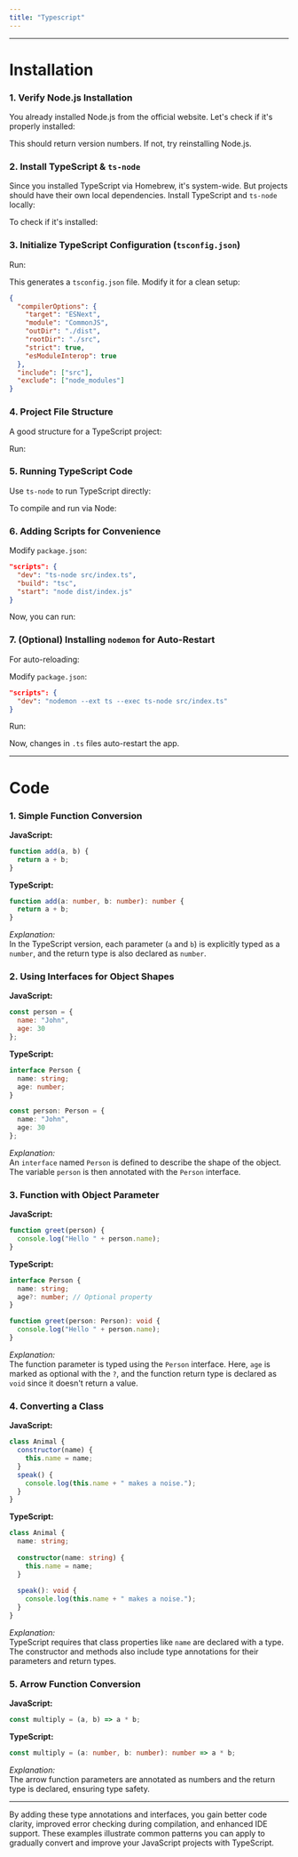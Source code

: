 ```yaml
---
title: "Typescript"
---
```



---
# Installation

### 1. Verify Node.js Installation

You already installed Node.js from the official website. Let's check if it's properly installed:



This should return version numbers. If not, try reinstalling Node.js.

### 2. Install TypeScript & `ts-node`

Since you installed TypeScript via Homebrew, it's system-wide. But projects should have their own local dependencies. Install TypeScript and `ts-node` locally:



To check if it's installed:



### 3. Initialize TypeScript Configuration (`tsconfig.json`)

Run:



This generates a `tsconfig.json` file. Modify it for a clean setup:

```json
{
  "compilerOptions": {
    "target": "ESNext",
    "module": "CommonJS",
    "outDir": "./dist",
    "rootDir": "./src",
    "strict": true,
    "esModuleInterop": true
  },
  "include": ["src"],
  "exclude": ["node_modules"]
}
```

### 4. Project File Structure

A good structure for a TypeScript project:



Run:



### 5. Running TypeScript Code

Use `ts-node` to run TypeScript directly:



To compile and run via Node:



### 6. Adding Scripts for Convenience

Modify `package.json`:

```json
"scripts": {
  "dev": "ts-node src/index.ts",
  "build": "tsc",
  "start": "node dist/index.js"
}
```

Now, you can run:



### 7. (Optional) Installing `nodemon` for Auto-Restart

For auto-reloading:



Modify `package.json`:

```json
"scripts": {
  "dev": "nodemon --ext ts --exec ts-node src/index.ts"
}
```

Run:



Now, changes in `.ts` files auto-restart the app.

---
# Code

### 1. **Simple Function Conversion**

**JavaScript:**

```javascript
function add(a, b) {
  return a + b;
}
```

**TypeScript:**

```typescript
function add(a: number, b: number): number {
  return a + b;
}
```

_Explanation:_  
In the TypeScript version, each parameter (`a` and `b`) is explicitly typed as a `number`, and the return type is also declared as `number`.

### 2. **Using Interfaces for Object Shapes**

**JavaScript:**

```javascript
const person = {
  name: "John",
  age: 30
};
```

**TypeScript:**

```typescript
interface Person {
  name: string;
  age: number;
}

const person: Person = {
  name: "John",
  age: 30
};
```

_Explanation:_  
An `interface` named `Person` is defined to describe the shape of the object. The variable `person` is then annotated with the `Person` interface.

### 3. **Function with Object Parameter**

**JavaScript:**

```javascript
function greet(person) {
  console.log("Hello " + person.name);
}
```

**TypeScript:**

```typescript
interface Person {
  name: string;
  age?: number; // Optional property
}

function greet(person: Person): void {
  console.log("Hello " + person.name);
}
```

_Explanation:_  
The function parameter is typed using the `Person` interface. Here, `age` is marked as optional with the `?`, and the function return type is declared as `void` since it doesn't return a value.

### 4. **Converting a Class**

**JavaScript:**

```javascript
class Animal {
  constructor(name) {
    this.name = name;
  }
  speak() {
    console.log(this.name + " makes a noise.");
  }
}
```

**TypeScript:**

```typescript
class Animal {
  name: string;
  
  constructor(name: string) {
    this.name = name;
  }
  
  speak(): void {
    console.log(this.name + " makes a noise.");
  }
}
```

_Explanation:_  
TypeScript requires that class properties like `name` are declared with a type. The constructor and methods also include type annotations for their parameters and return types.

### 5. **Arrow Function Conversion**

**JavaScript:**

```javascript
const multiply = (a, b) => a * b;
```

**TypeScript:**

```typescript
const multiply = (a: number, b: number): number => a * b;
```

_Explanation:_  
The arrow function parameters are annotated as numbers and the return type is declared, ensuring type safety.

---

By adding these type annotations and interfaces, you gain better code clarity, improved error checking during compilation, and enhanced IDE support. These examples illustrate common patterns you can apply to gradually convert and improve your JavaScript projects with TypeScript.
